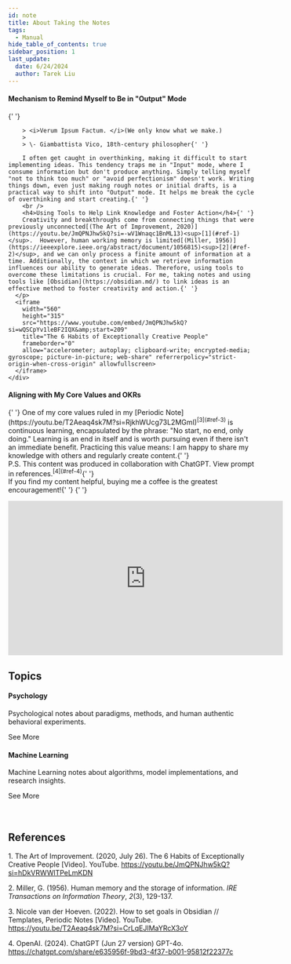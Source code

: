 ```yaml
---
id: note
title: About Taking the Notes
tags:
  - Manual
hide_table_of_contents: true
sidebar_position: 1
last_update:
  date: 6/24/2024
  author: Tarek Liu
---
```



<div className="gallery">
  <div className="sub-heading">
    <div className="front-matter">
      <p>
        <h4>Mechanism to Remind Myself to Be in "Output" Mode</h4>{' '}
          
        > <i>Verum Ipsum Factum. </i>(We only know what we make.)
        >
        > \- Giambattista Vico, 18th-century philosopher{' '}
          
        I often get caught in overthinking, making it difficult to start implementing ideas. This tendency traps me in "Input" mode, where I consume information but don't produce anything. Simply telling myself "not to think too much" or "avoid perfectionism" doesn't work. Writing things down, even just making rough notes or initial drafts, is a practical way to shift into "Output" mode. It helps me break the cycle of overthinking and start creating.{' '}
        <br />
        <h4>Using Tools to Help Link Knowledge and Foster Action</h4>{' '}
        Creativity and breakthroughs come from connecting things that were previously unconnected[(The Art of Improvement, 2020)](https://youtu.be/JmQPNJhw5kQ?si=-wV1Wnaqc1BnML13)<sup>[1](#ref-1)</sup>.  However, human working memory is limited[(Miller, 1956)](https://ieeexplore.ieee.org/abstract/document/1056815)<sup>[2](#ref-2)</sup>, and we can only process a finite amount of information at a time. Additionally, the context in which we retrieve information influences our ability to generate ideas. Therefore, using tools to overcome these limitations is crucial. For me, taking notes and using tools like [Obsidian](https://obsidian.md/) to link ideas is an effective method to foster creativity and action.{' '}
      </p>
      <iframe 
        width="560" 
        height="315" 
        src="https://www.youtube.com/embed/JmQPNJhw5kQ?si=wQSCpYv1leBF2IQX&amp;start=209" 
        title="The 6 Habits of Exceptionally Creative People" 
        frameborder="0" 
        allow="accelerometer; autoplay; clipboard-write; encrypted-media; gyroscope; picture-in-picture; web-share" referrerpolicy="strict-origin-when-cross-origin" allowfullscreen>
      </iframe>
    </div>
  </div>
  <div className="sub-heading">
    <div className="front-matter">
      <p>
        <h4>Aligning with My Core Values and OKRs</h4>{' '}
        One of my core values ruled in my [Periodic Note](https://youtu.be/T2Aeaq4sk7M?si=RjkhWUcg73L2MGmI)<sup>[3](#ref-3)</sup> is continuous learning, encapsulated by the phrase: "No start, no end, only doing." Learning is an end in itself and is worth pursuing even if there isn't an immediate benefit. Practicing this value means: I am happy to share my knowledge with others and regularly create content.{' '}
        <br />
        P.S. This content was produced in collaboration with ChatGPT. View prompt in references.<sup>[4](#ref-4)</sup>{' '}
        <br />
        If you find my content helpful, buying me a coffee is the greatest encouragement!{' '}
        <SponsorIcon message="Buy mememe" sponsor_url="https://www.buymeacoffee.com/liuyuweitarek"/>{' '}
      </p>
      <iframe 
        width="560" 
        height="315" 
        src="https://www.youtube.com/embed/T2Aeaq4sk7M?si=CrLqEJIMaYRcX3oY&amp;start=62" 
        title="How to set goals in Obsidian // Templates, Periodic Notes" 
        frameborder="0" 
        allow="accelerometer; autoplay; clipboard-write; encrypted-media; gyroscope; picture-in-picture; web-share" referrerpolicy="strict-origin-when-cross-origin" allowfullscreen>
      </iframe>
    </div>
  </div>
  <div className="sub-heading">
    <h2>Topics</h2>
  </div>
  <div className="overview-card">
    <div className="overview-card-header">
      <Psychology/>
      <h4>Psychology</h4>
    </div>
    <p>Psychological notes about paradigms, methods, and human authentic behavioral experiments.</p>
    <Link to="/docs/Psychology">
      See More <ArrowRight className="arrow" />
    </Link>
  </div>
  <div className="overview-card">
    <div className="overview-card-header">
      <SVM/>
      <h4>Machine Learning</h4>
    </div>
    <p>Machine Learning notes about algorithms, model implementations, and research insights.</p>
    <Link to="/docs/Machine-learning">
      See More <ArrowRight className="arrow" />
    </Link>
  </div>
</div>
<br />
<br />
<div>
  <h2>References</h2>
  
  <a id="ref-1"></a>1. The Art of Improvement. (2020, July 26). The 6 Habits of Exceptionally Creative People [Video]. YouTube. https://youtu.be/JmQPNJhw5kQ?si=hDkVRWWlTPeLmKDN
  
  <a id="ref-2"></a>2. Miller, G. (1956). Human memory and the storage of information. <i>IRE Transactions on Information Theory</i>, <i>2</i>(3), 129-137.
  
  <a id="ref-3"></a>3. Nicole van der Hoeven. (2022). How to set goals in Obsidian // Templates, Periodic Notes [Video]. YouTube. https://youtu.be/T2Aeaq4sk7M?si=CrLqEJIMaYRcX3oY
  
  <a id="ref-4"></a>4. OpenAI. (2024). ChatGPT (Jun 27 version) GPT-4o. https://chatgpt.com/share/e635956f-9bd3-4f37-b001-95812f22377c
</div>